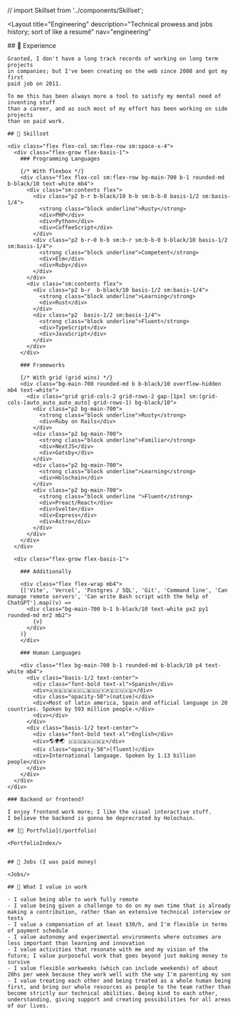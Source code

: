 // import Skillset from '../components/Skillset';


<Layout
  title="Engineering"
  description="Technical prowess and jobs history; sort of like a resumé"
  nav="engineering"
>
  <div class="px4 pt4 mx-auto max-w-screen-md markdown">
    ## 🏃 Experience

    Granted, I don't have a long track records of working on long term projects
    in companies; but I've been creating on the web since 2008 and got my first
    paid job on 2011.

    To me this has been always more a tool to satisfy my mental need of inventing stuff
    than a career, and as such most of my effort has been working on side projects
    than on paid work.

    ## 🔧 Skillset

    <div class="flex flex-col sm:flex-row sm:space-x-4">
      <div class="flex-grow flex-basis-1">
        ### Programming Languages

        {/* With flexbox */}
        <div class="flex flex-col sm:flex-row bg-main-700 b-1 rounded-md b-black/10 text-white mb4">
          <div class="sm:contents flex">
            <div class="p2 b-r b-black/10 b-b sm:b-b-0 basis-1/2 sm:basis-1/4">
              <strong class="block underline">Rusty</strong>
              <div>PHP</div>
              <div>Python</div>
              <div>CoffeeScript</div>
            </div>
            <div class="p2 b-r-0 b-b sm:b-r sm:b-b-0 b-black/10 basis-1/2 sm:basis-1/4">
              <strong class="block underline">Competent</strong>
              <div>Elm</div>
              <div>Ruby</div>
            </div>
          </div>
          <div class="sm:contents flex">
            <div class="p2 b-r  b-black/10 basis-1/2 sm:basis-1/4">
              <strong class="block underline">Learning</strong>
              <div>Rust</div>
            </div>
            <div class="p2  basis-1/2 sm:basis-1/4">
              <strong class="block underline">Fluent</strong>
              <div>TypeScript</div>
              <div>JavaScript</div>
            </div>
          </div>
        </div>

        ### Frameworks

        {/* With grid (grid wins) */}
        <div class="bg-main-700 rounded-md b b-black/10 overflow-hidden mb4 text-white">
          <div class="grid grid-cols-2 grid-rows-2 gap-[1px] sm:(grid-cols-[auto_auto_auto_auto] grid-rows-1) bg-black/10">
            <div class="p2 bg-main-700">
              <strong class="block underline">Rusty</strong>
              <div>Ruby on Rails</div>
            </div>
            <div class="p2 bg-main-700">
              <strong class="block underline">Familiar</strong>
              <div>NextJS</div>
              <div>Gatsby</div>
            </div>
            <div class="p2 bg-main-700">
              <strong class="block underline">Learning</strong>
              <div>Holochain</div>
            </div>
            <div class="p2 bg-main-700">
              <strong class="block underline ">Fluent</strong>
              <div>Preact/React</div>
              <div>Svelte</div>
              <div>Express</div>
              <div>Astro</div>
            </div>
          </div>
        </div>
      </div>

      <div class="flex-grow flex-basis-1">

        ### Additionally

        <div class="flex flex-wrap mb4">
        {['Vite', 'Vercel', 'Postgres / SQL', 'Git', 'Command line', 'Can manage remote servers', 'Can write Bash script with the help of ChatGPT'].map((v) =>
          <div class="bg-main-700 b-1 b-black/10 text-white px2 py1 rounded-md mr2 mb2">
            {v}
          </div>
        )}
        </div>

        ### Human Languages

        <div class="flex bg-main-700 b-1 rounded-md b-black/10 p4 text-white mb4">
          <div class="basis-1/2 text-center">
            <div class="font-bold text-xl">Spanish</div>
            <div>🇦🇷🇪🇸🇲🇽🇨🇱🇧🇴🇺🇾🇵🇪🇨🇴🇻🇪</div>
            <div class="opacity-50">(native)</div>
            <div>Most of latin america, Spain and official language in 20 countries. Spoken by 593 million people.</div>
            <div></div>
          </div>
          <div class="basis-1/2 text-center">
            <div class="font-bold text-xl">English</div>
            <div>🌎🌍🌏 🇺🇸🇬🇧🇦🇺🇳🇿</div>
            <div class="opacity-50">(fluent)</div>
            <div>International language. Spoken by 1.13 billion people</div>
          </div>
        </div>
      </div>
    </div>

    ### Backend or frontend?

    I enjoy frontend work more; I like the visual interactive stuff.
    I believe the backend is gonna be deprecrated by Holochain.

    ## [🎨 Portfolio](/portfolio)

    <PortfolioIndex/>


    ## 👔 Jobs (I was paid money)

    <Jobs/>

    ## 💎 What I value in work

    - I value being able to work fully remote
    - I value being given a challenge to do on my own time that is already making a contribution, rather than an extensive technical interview or tests
    - I value a compensation of at least $30/h, and I'm flexible in terms of payment schedule
    - I value autonomy and experimental environments where outcomes are less important than learning and innovation
    - I value activities that resonate with me and my vision of the future; I value purposeful work that goes beyond just making money to survive
    - I value flexible workweeks (which can include weekends) of about 20hs per week because they work well with the way I'm parenting my son
    - I value treating each other and being treated as a whole human being first, and bring our whole resources as people to the team rather than become strictly our technical abilities. Being kind to each other, understanding, giving support and creating possibilities for all areas of our lives.


  </div>
</Layout>
